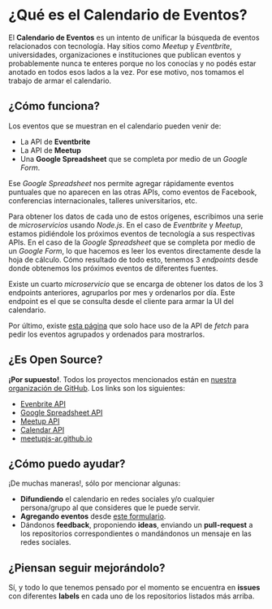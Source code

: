 
# ¿Qué es el Calendario de Eventos?

El **Calendario de Eventos** es un intento de unificar la búsqueda de eventos relacionados con tecnología. Hay sitios como _Meetup_ y _Eventbrite_, universidades, organizaciones e instituciones que publican eventos y probablemente nunca te enteres porque no los conocías y no podés estar anotado en todos esos lados a la vez. Por ese motivo, nos tomamos el trabajo de armar el calendario.

## ¿Cómo funciona?

Los eventos que se muestran en el calendario pueden venir de:

- La API de **Eventbrite**
- La API de **Meetup**
- Una **Google Spreadsheet** que se completa por medio de un _Google Form_.

Ese _Google Spreadsheet_ nos permite agregar rápidamente eventos puntuales que no aparecen en las otras APIs, como eventos de Facebook, conferencias internacionales, talleres universitarios, etc.

Para obtener los datos de cada uno de estos orígenes, escribimos una serie de _microservicios_ usando _Node.js_. En el caso de _Eventbrite_ y _Meetup_, estamos pidiéndole los próximos eventos de tecnología a sus respectivas APIs. En el caso de la _Google Spreadsheet_ que se completa por medio de un _Google Form_, lo que hacemos es leer los eventos directamente desde la hoja de cálculo. Cómo resultado de todo esto, tenemos 3 _endpoints_ desde donde obtenemos los próximos eventos de diferentes fuentes.

Existe un cuarto _microservicio_ que se encarga de obtener los datos de los 3 endpoints anteriores, agruparlos por mes y ordenarlos por día. Este endpoint es el que se consulta desde el cliente para armar la UI del calendario.

Por último, existe [esta página](http://meetupjs.com.ar/calendario) que solo hace uso de la API de _fetch_ para pedir los eventos agrupados y ordenados para mostrarlos.

## ¿Es Open Source?

**¡Por supuesto!**. Todos los proyectos mencionados están en [nuestra organización de GitHub](https://github.com/meetupjs-ar). Los links son los siguientes:

- [Evenbrite API](https://github.com/meetupjs-ar/eventbrite-api)
- [Google Spreadsheet API](https://github.com/meetupjs-ar/google-spreadsheet-api)
- [Meetup API](https://github.com/meetupjs-ar/meetup-api)
- [Calendar API](https://github.com/meetupjs-ar/calendar-api)
- [meetupjs-ar.github.io](https://github.com/meetupjs-ar/meetupjs-ar.github.io)

## ¿Cómo puedo ayudar?

¡De muchas maneras!, sólo por mencionar algunas:

- **Difundiendo** el calendario en redes sociales y/o cualquier persona/grupo al que consideres que le puede servir.
- **Agregando eventos** desde [este formulario](https://goo.gl/forms/Ss5X2SHWSq0Hj1Km1).
- Dándonos **feedback**, proponiendo **ideas**, enviando un **pull-request** a los repositorios correspondientes o mandándonos un mensaje en las redes sociales.

## ¿Piensan seguir mejorándolo?

Sí, y todo lo que tenemos pensado por el momento se encuentra en **issues** con diferentes **labels** en cada uno de los repositorios listados más arriba.
